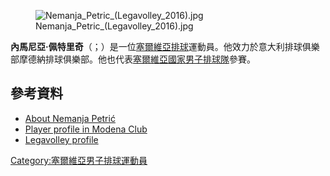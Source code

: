 {{no footnotes|time=2015-07-16T06:07:41+00:00}}
{{Orphan|time=2015-07-16T03:17:51+00:00}}

[[File:Nemanja_Petric_(Legavolley_2016).jpg|thumb]]

'''內馬尼亞·佩特里奇'''（{{lang-sr|Nemanja Petrić}}；{{bd|1987年|7月28日}}）是一位[[塞爾維亞|塞爾維亞]][[排球|排球]]運動員。他效力於意大利排球俱樂部摩德納排球俱樂部。他也代表[[塞爾維亞國家男子排球隊|塞爾維亞國家男子排球隊]]參賽。

==參考資料==
* [https://about.me/nemanjapetric About Nemanja Petrić] {{Wayback|url=https://about.me/nemanjapetric |date=20160304191605 }}
* [https://archive.is/20150716005526/http://www.modenavolley.it/eu-it/4-nemanja-petric.aspx Player profile in Modena Club]
* [http://www.legavolley.it/DettaglioAtleta.asp?IdAtleta=PET-NEM-87 Legavolley profile] {{Wayback|url=http://www.legavolley.it/DettaglioAtleta.asp?IdAtleta=PET-NEM-87 |date=20170904205405 }}

[[Category:塞爾維亞男子排球運動員|Category:塞爾維亞男子排球運動員]]